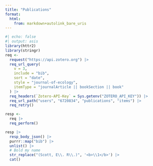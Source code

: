 ```yaml
---
title: "Publications"
format:
  html:
    from: markdown+autolink_bare_uris
---
```


```{=html}
<!--
Because the rendered site is frozen, an update to the source code (i.e. this document) is required to update the page.  After adding a publication to Zotero and syncing, edit this comment (add a space or something), `quarto_render()`, then push to GitHub to update the website. ||||||||||
-->
```

```r
#| echo: false
#| output: asis
library(httr2)
library(stringr)
req <-
  request("https://api.zotero.org") |>
  req_url_query(
    v = 3,
    include = "bib",
    sort = "date",
    style = "journal-of-ecology",
    itemType = "journalArticle || bookSection || book"
  ) |>
  req_headers(`Zotero-API-Key` = Sys.getenv("ZOTERO_API_KEY")) |>
  req_url_path("users", "6720834", "publications", "items") |> 
  req_retry()

resp <- 
  req |> 
  req_perform()

resp |> 
  resp_body_json() |>  
  purrr::map("bib") |> 
  unlist() |> 
  # Bold my name 
  str_replace("(Scott, E\\. R\\.)", '<b>\\1</b>') |> 
  cat()
```
